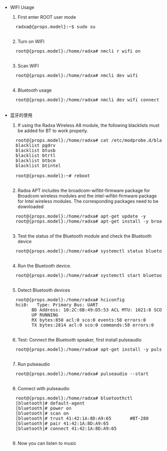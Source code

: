 - WIFI Usage
  
  1. First enter ROOT user mode

    <pre>
    radxa@{props.model}:~$ sudo su
    </pre>

  2. Turn on WIFI

    <pre>
    root@{props.model}:/home/radxa# nmcli r wifi on
    </pre>

  3. Scan WIFI

    <pre>
    root@{props.model}:/home/radxa# nmcli dev wifi
    </pre>

  4. Bluetooth usage

    <pre>
    root@{props.model}:/home/radxa# nmcli dev wifi connect "wifi_name" password "wifi_password"
    </pre>

- 蓝牙的使用

  1. If using the Radxa Wireless A8 module, the following blacklists must be added for BT to work properly.

    <pre>
    root@{props.model}:/home/radxa# cat /etc/modprobe.d/blacklist.conf
    blacklist pgdrv
    blacklist btusb
    blacklist btrtl
    blacklist btbcm
    blacklist btintel

    root@{props.model}:~# reboot
    </pre>

  2. Radxa APT includes the broadcom-wifibt-firmware package for Broadcom wireless modules and the intel-wifibt-firmware package for Intel wireless modules. The corresponding packages need to be downloaded

    <pre>
    root@{props.model}:/home/radxa# apt-get update -y
    root@{props.model}:/home/radxa# apt-get install -y broadcom-wifibt-firmware intel-wifibt-firmware
    </pre>

  3. Test the status of the Bluetooth module and check the Bluetooth device

    <pre>
    root@{props.model}:/home/radxa# systemctl status bluetooth
    </pre>

  4. Run the Bluetooth device.

    <pre>
    root@{props.model}:/home/radxa# systemctl start bluetooth
    </pre>

  5. Detect Bluetooth devices

    <pre>
    root@{props.model}:/home/radxa# hciconfig
    hci0:   Type: Primary Bus: UART
          BD Address: 10:2C:6B:49:D5:53 ACL MTU: 1021:8 SCO MTU: 64:1
          UP RUNNING
          RX bytes:850 acl:0 sco:0 events:58 errors:0
          TX bytes:2814 acl:0 sco:0 commands:58 errors:0
    </pre>

  6. Test: Connect the Bluetooth speaker, first install pulseaudio

    <pre>
    root@{props.model}:/home/radxa# apt-get install -y pulseaudio-module-bluetooth pulseaudio
    </pre>
  
  7. Run pulseaudio

    <pre>
    root@{props.model}:/home/radxa# pulseaudio --start
    </pre>

  8. Connect with pulseaudio

    <pre >
    root@{props.model}:/home/radxa# bluetoothctl
    [bluetooth]# default-agent
    [bluetooth]# power on
    [bluetooth]# scan on
    [bluetooth]# trust 41:42:1A:8D:A9:65       #BT-280
    [bluetooth]# pair 41:42:1A:8D:A9:65
    [bluetooth]# connect 41:42:1A:8D:A9:65
    </pre>

  9. Now you can listen to music
